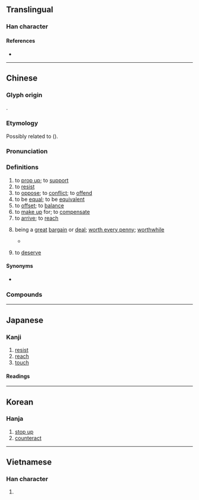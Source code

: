 {{also|扺|牴}}
{{character info}}
==Translingual==

===Han character===
{{Han char|rn=64|rad=手|as=05|sn=8|four=52040|canj=QHPM,QHVI|ids=⿰扌氐}}

====References====
* {{Han ref|kx=0423.120|dkj=11921|dj=0771.120|hdz=31855.080|uh=62B5|ud=25269|bh=A9E8|bd=43496}}

----

==Chinese==
{{zh-forms}}

===Glyph origin===
{{Han etym}}
{{Han compound|手|氐|ls=psc|c1=s|c2=p|t1=hand}}.

===Etymology===
Possibly related to {{och-l|擠|to push; to squeeze}} ({{zh-ref|Schuessler, 2007}}).

===Pronunciation===
{{zh-pron
|m=dǐ,dí,1nb=standard in Mainland and Taiwan,2nb=variant
|m-s=di3
|c=dai2
|c-t=ai2
|g=di3
|h=pfs=tí/s:tái;gd=di3/dai3
|h_note=Southern Sixian: dí - literary; dái - vernacular
Meixian: di3 - literary; dai3 - vernacular
|j=di2
|mb=dǎi/dǐ
|mb_note=dǎi - vernacular; dǐ - literary
|md=dā̤/dī
|md_note=dā̤ - vernacular; dī - literary
|mn=tí/té
|mn_note=tí - vernacular; té - literary
|mn-t=doi2/doin2/di2
|mn-t_note=doi2/doin2 - vernacular; di2 - literary
|w=2ti
|x=di3
|mc=y
|oc=y
|cat=v,c:a
}}

===Definitions===
{{zh-hanzi}}

# to [[prop up]]; to [[support]]
# to [[resist]]
# to [[oppose]]; to [[conflict]]; to [[offend]]
# to be [[equal]]; to be [[equivalent]]
# to [[offset]]; to [[balance]]
# to [[make up]] for; to [[compensate]]
# to [[arrive]]; to [[reach]]
# {{lb|zh|Cantonese}} being a [[great]] [[bargain]] or [[deal]]; [[worth every penny]]; [[worthwhile]]
#: {{zh-x|呢{nei1} 間 鋪{pou3}頭{tau4-2} 做 緊 大 特價，乜 都 好 抵 啊{aa3}。|This shop is having a big sale. Everything '''is a great deal'''.|C}}
#* {{zh-x|@w:zh:陳百強\陳百強{koeng4} 真係 嚟{lei4} 咗 呀？嘩{waa3}，今晚 抵 睇 囉{lo3}。|Has {{w|Danny Chan}} truly come? Wow, tonight truly is '''worthwhile'''.|C|ref=[https://www.youtube.com/watch?v=PEtXfcfQ0lc&t=3m25s]}}
# {{lb|zh|Cantonese}} to [[deserve]]
#: {{zh-x|抵你死！|Serves you right!|C}}
#: {{zh-x|抵 你 畀 人 鬧。|You '''deserved''' to be scolded by people.|C}}
#: {{zh-x|好 抵 惜{sek3}||C}}

====Synonyms====
* {{sense|being a great bargain}}
{{zh-syn-saurus|上算}}

===Compounds===
{{zh-der|不抵事|兩抵|大抵|安抵|扣抵|折抵|抵不住|抵不過|抵住|抵債|抵償|抵免|抵制|抵命|抵多少|抵家|抵對|抵巇|抵帳|抵得|抵扣|抵抗|抵抗力|抵抗權|抵押|抵押品|抵押放款|抵押權|抵拒|抵換|抵擋|抵敵|抵樁|抵死|抵死不從|抵死漫生|抵死瞞生|抵死謾生|抵消|抵減|抵牾|抵瑕蹈隙|抵用|抵當|抵盜|抵禦|抵稅|抵罪|抵補|抵觸|抵諱|抵賴|抵足而眠|抵足而臥|抵足談心|抵達|抵配|抵針|抵銷|抵頭|捐金抵璧|揚眉抵掌|撐門抵戶|攔詞抵辯|當門抵戶|相抵|返抵|頭抵|不抵|乘間抵隙|乘險抵巇|以玉抵烏|以玉抵鵲|作抵|彈抵|批亢抵巇|承抵|投間抵隙|投隙抵巇|投隙抵罅|抵事|抵任|抵借|抵假|抵充|抵兌|抵冒|抵刑|抵午|抵啎|抵噓|抵堮|抵塞|抵官|抵宿|抵局|抵徹|抵忌|抵忤|抵戲|抵手|抵扞|抵捂|抵捍|抵掌|抵掎|抵排|抵搪|抵搭|抵摘|抵擲|抵攔|抵斗|抵斥|抵替|抵柲|抵梧|抵棄|抵極|抵欺|抵止|抵沖|抵法|抵滯|抵牙兒|抵犯|抵玉|抵瑕|抵璣|抵璧|抵禁|抵突|抵節|抵背|抵虛|抵蟲|抵視|抵角|抵言|抵訶|抵誅|抵諆|抵譟|抵讕|抵負|抵賬|抵足|抵蹋|抵近射擊|抵遏|抵還|抵閡|抵隙|抵雀捐金|抵難|抵面|抵飾|抵鬥|抵鴉|抵鵲|捱抵|排抵|撐抵|擬抵|朦抵|歷抵|流抵|無抵扛|玉抵禽|玉抵鵲|珠投璧抵|當抵|直抵|群抵|角抵戲|角抵社|角抵隊|觳抵|觸抵|論抵|進抵|過抵|遮抵|隱抵}}

{{zh-cat|Intermediate}}

----

==Japanese==

===Kanji===
{{ja-kanji|grade=c|rs=手05}}

# [[resist]]
# [[reach]]
# [[touch]]

====Readings====
{{ja-readings
|goon=たい
|kanon=てい
}}

----

==Korean==

===Hanja===
{{ko-hanja|hangeul=[[저]], [[지]]}}

# [[stop up]]
# [[counteract]]

----

==Vietnamese==

===Han character===
{{vi-hantu|[[để]], [[dề]]|rs=手05}}

# {{rfdef|vi|sort=手05}}